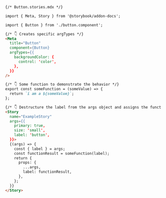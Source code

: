 ```md
{/* Button.stories.mdx */}

import { Meta, Story } from '@storybook/addon-docs';

import { Button } from './button.component';

{/* 👇 Creates specific argTypes */}
<Meta
  title="Button"
  component={Button}
  argTypes={{
    backgroundColor: {
      control: 'color',
    },
  }}
/>

{/* 👇 Some function to demonstrate the behavior */}
export const someFunction = (someValue) => {
  return `i am a ${someValue}`;
};

{/* 👇 Destructure the label from the args object and assigns the function result to a variable and pass it as a prop into the component */}
<Story
  name="ExampleStory"
  args={{
    primary: true,
    size: 'small',
    label: 'button',
  }}>
  {(args) => {
    const { label } = args;
    const functionResult = someFunction(label);
    return {
      props: {
        ...args,
        label: functionResult,
      },
    };
  }}
</Story>
```